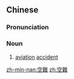 {{also|空难}}
==Chinese==
{{zh-forms|s=空难}}
{{wikipedia|lang=zh}}

===Pronunciation===
{{zh-pron
|m=kōngnàn
|cat=n
}}

===Noun===
{{zh-noun}}

# [[aviation]] [[accident]]

[[zh-min-nan:空難]]
[[zh:空難]]